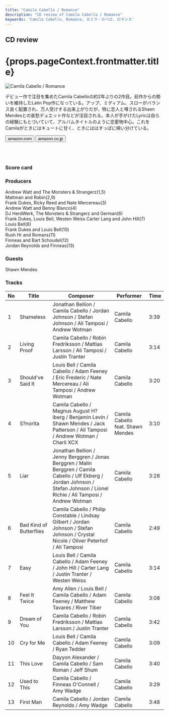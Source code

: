 ```yaml
---
title: "Camila Cabello / Romance"
description: "CD review of Camila Cabello / Romance"
keywords: 'Camila Cabello, Romance, カミラ・カベロ, ロマンス'
---
```





<h2>CD review</h2>
<h1 className="h1--no--margin">{props.pageContext.frontmatter.title}</h1>
<Row  className="image-card-group">
	<Column colMd={"4"} colLg={"4"} noGutterMdLeft="">
       <ImageCard>

![Camila Cabello / Romance](../../images/cd/camilacabello2L.jpg) 

</ImageCard>
	</Column>
	<Column colMd={"8"} colLg={"8"} noGutterMdLeft="">
	<p>
	デビュー作で注目を集めたCamila Cabelloの約2年ぶりの2作目。前作からの勢いを維持したLatin Pop作になっている。アップ、ミディアム、スローがバランス良く配置され、万人受けする出来上がりだが、特に恋人と噂されるShaen Mendesとの哀愁デュエット作などが注目される。本人が手がけたLyricは自らの経験にもとづいていて、アルバムタイトルのように恋愛物中心。これをCamilaがときにはキュートに甘く、ときにははすっぱに唄い分けている。
	</p>
	<div>
	  <Button href="https://amzn.to/2TUwuOS" kind="primary" size="small" renderIcon={ArrowUpRight24}>
      amazon.com
      </Button>
      <Button href="https://amzn.to/2ZPYfff" kind="secondary" size="small" renderIcon={ArrowUpRight24}>
      amazon.co.jp
      </Button>
	</div>
	<a style="display:inline-block;overflow:hidden;background:url(https://linkmaker.itunes.apple.com/ja-jp/lockup.svg?releaseDate=2019-12-06T00:00:00Z&kind=album&bubble=apple_music&style=mono-black) no-repeat;width:180px;height:45px;" href="https://geo.music.apple.com/us/album/romance/1487577356?mt=1&app=music&ls=1&at=11lcug"></a>
	<a style="display:inline-block;overflow:hidden;background:url(https://linkmaker.itunes.apple.com/ja-jp/badge-lrg.svg?releaseDate=2019-12-06T00:00:00Z&kind=album&bubble=itunes_music) no-repeat;width:140px;height:45px;" href="https://geo.music.apple.com/us/album/romance/1487577356?app=itunes&at=11lcug"></a>
	</Column>
</Row>
<Row >
	<Column colMd={"4"} colLg={"4"} noGutterMdLeft="">
<div>
    <h3>Score card</h3>
	<SliderJS1 value="5" />
    <SliderJS2 value="2" />
	<SliderJS3 value="1" />
    <SliderJS4 value="8" />
</div>
</Column>
<Column colMd={"8"} colLg={"8"} noGutterMdLeft="">
<div>
<h3>Producers</h3>
<p>Andrew Watt and The Monsters &amp; Strangerz(1,5)
<br/>Mattman and Robin(2,9)
<br/>Frank Dukes, Ricky Reed and Nate Mercereau(3)
<br/>Andrew Watt and Benny Blanco(4)
<br/>DJ HerdWerk, The Monsters &amp; Strangerz and German(6)
<br/>Frank Dukes, Louis Bell, Westen Weiss Carter Lang and John Hill(7)
<br/>Louis Bell(8)
<br/>Frank Dukes and Louis Bell(10)
<br/>Rush Hr and Romans(11)
<br/>Finneas and Bart Schoudel(12)
<br/>Jordan Reynolds and Finneas(13)</p>
<h3>Guests</h3>
<p>Shawn Mendes
</p>
</div>
</Column>
</Row>

<h3>Tracks</h3>

|No	|	Title	              |	Composer	                                                                                                                                                                      |	Performer	                      |	Time |
| -	| ----------------------- |	--------------------------------------------------------------------------------------------------------------------------------------------------------------------------------- |	--------------------------------- |	---- | 
|1	| Shameless	              |	Jonathan Bellion / Camila Cabello / Jordan Johnson / Stefan Johnson / Ali Tamposi / Andrew Wotman                                                                                 |	Camila Cabello	                  |	3:39 |
|2	| Living Proof	          |	Camila Cabello / Robin Fredriksson / Mattias Larsson / Ali Tamposi / Justin Tranter	                                                                                              |	Camila Cabello	                  |	3:14 |
|3	| Should've Said It	      |	Louis Bell / Camila Cabello / Adam Feeney / Eric Frederic / Nate Mercereau / Ali Tamposi / Andrew Wotman                                                                          |	Camila Cabello	                  |	3:20 |
|4	| S?norita	              |	Camila Cabello / Magnus August H?iberg / Benjamin Levin / Shawn Mendes / Jack Patterson / Ali Tamposi / Andrew Wotman / Charli XCX                                                |	Camila Cabello feat. Shawn Mendes |	3:10 |
|5	| Liar	                  |	Jonathan Bellion / Jenny Berggren / Jonas Berggren / Malin Berggren / Camila Cabello / Ulf Ekberg / Jordan Johnson / Stefan Johnson / Lionel Richie / Ali Tamposi / Andrew Wotman |	Camila Cabello	                  |	3:28 |
|6	| Bad Kind of Butterflies |	Camila Cabello / Philip Constable / Lindsay Gilbert / Jordan Johnson / Stefan Johnson / Crystal Nicole / Oliver Peterhof / Ali Tamposi	                                          |	Camila Cabello	                  |	2:49 |
|7	| Easy	                  |	Louis Bell / Camila Cabello / Adam Feeney / John Hill / Carter Lang / Justin Tranter / Westen Weiss	                                                                              |	Camila Cabello	                  |	3:14 |
|8	| Feel It Twice	          |	Amy Allen / Louis Bell / Camila Cabello / Adam Feeney / Matthew Tavares / River Tiber	                                                                                          |	Camila Cabello	                  |	3:08 |
|9	| Dream of You	          |	Camila Cabello / Robin Fredriksson / Mattias Larsson / Justin Tranter	                                                                                                          |	Camila Cabello	                  |	3:42 |
|10	| Cry for Me	          |	Louis Bell / Camila Cabello / Adam Feeney / Ryan Tedder	                                                                                                                          |	Camila Cabello	                  |	3:09 |
|11	| This Love	              |	Dayyon Alexander / Camila Cabello / Sam Roman / Jeff Shum	                                                                                                                      |	Camila Cabello	                  |	3:40 |
|12	| Used to This	          |	Camila Cabello / Finneas O'Connell / Amy Wadge	                                                                                                                                  |	Camila Cabello                    |	3:29 |
|13	| First Man	              |	Camila Cabello / Jordan Reynolds / Amy Wadge	                                                                                                                                  | Camila Cabello	                  |	3:48 |  
